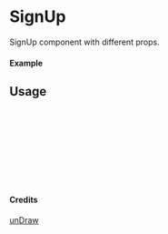 
<Meta of={SignUp} title="unDraw/SignUp" />

# SignUp

SignUp component with different props.

#### Example

<Canvas of={SignUp.Primary} />

## Usage

```ts
import { SignUp } from "yadl-ui";

const Example = () => {
  return (
      <SignUp />
  );
};

export default Example;
```

#### Credits
[unDraw](https://undraw.co/illustrations)
